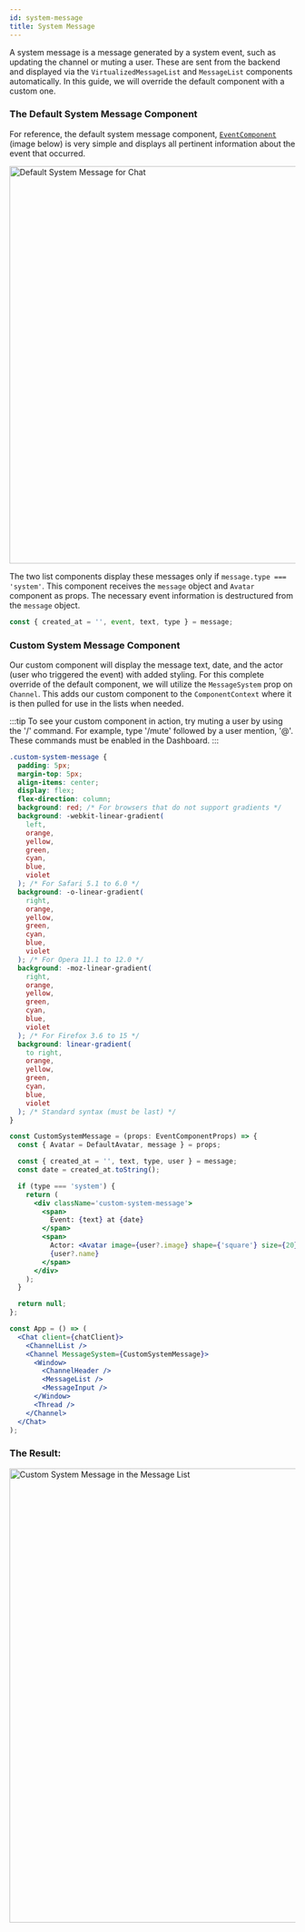 ```yaml
---
id: system-message
title: System Message
---
```



A system message is a message generated by a system event, such as updating the channel or muting a user. These are sent from the backend and displayed via the `VirtualizedMessageList` and `MessageList` components automatically.
In this guide, we will override the default component with a custom one.

### The Default System Message Component

For reference, the default system message component, [`EventComponent`](https://github.com/GetStream/stream-chat-react/blob/master/src/components/EventComponent/EventComponent.tsx) (image below) is very simple and displays all pertinent information about the event that occurred.

<img src={SystemMessage} alt='Default System Message for Chat' width='700' />

The two list components display these messages only if `message.type === 'system'`. This component receives the `message` object and `Avatar` component as props. The necessary event information is destructured from the `message` object.

```jsx
const { created_at = '', event, text, type } = message;
```

### Custom System Message Component

Our custom component will display the message text, date, and the actor (user who triggered the event) with added styling. For this complete override of the default component, we will utilize the `MessageSystem` prop on `Channel`. This adds our custom component to the `ComponentContext` where it
is then pulled for use in the lists when needed.

:::tip
To see your custom component in action, try muting a user by using the '/' command. For example, type '/mute' followed by a user mention, '@'. These commands must be enabled in the Dashboard.
:::

```css
.custom-system-message {
  padding: 5px;
  margin-top: 5px;
  align-items: center;
  display: flex;
  flex-direction: column;
  background: red; /* For browsers that do not support gradients */
  background: -webkit-linear-gradient(
    left,
    orange,
    yellow,
    green,
    cyan,
    blue,
    violet
  ); /* For Safari 5.1 to 6.0 */
  background: -o-linear-gradient(
    right,
    orange,
    yellow,
    green,
    cyan,
    blue,
    violet
  ); /* For Opera 11.1 to 12.0 */
  background: -moz-linear-gradient(
    right,
    orange,
    yellow,
    green,
    cyan,
    blue,
    violet
  ); /* For Firefox 3.6 to 15 */
  background: linear-gradient(
    to right,
    orange,
    yellow,
    green,
    cyan,
    blue,
    violet
  ); /* Standard syntax (must be last) */
}
```

```jsx
const CustomSystemMessage = (props: EventComponentProps) => {
  const { Avatar = DefaultAvatar, message } = props;

  const { created_at = '', text, type, user } = message;
  const date = created_at.toString();

  if (type === 'system') {
    return (
      <div className='custom-system-message'>
        <span>
          Event: {text} at {date}
        </span>
        <span>
          Actor: <Avatar image={user?.image} shape={'square'} size={20} />
          {user?.name}
        </span>
      </div>
    );
  }

  return null;
};

const App = () => (
  <Chat client={chatClient}>
    <ChannelList />
    <Channel MessageSystem={CustomSystemMessage}>
      <Window>
        <ChannelHeader />
        <MessageList />
        <MessageInput />
      </Window>
      <Thread />
    </Channel>
  </Chat>
);
```

### The Result:

<img src={CustomSystemMessage} alt='Custom System Message in the Message List' width='800' />
